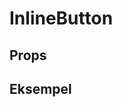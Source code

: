 
<Meta of={InlineButtontories} />

# InlineButton

<ComponentLinkRow
  docsHref="https://design.domstol.no/987b33f71/p/09b3e8-inlinebutton"
  figmaHref="https://www.figma.com/file/ewqSDmkgqDQ5PyOsRp4V5b/DDS-Komponenter?type=design&node-id=720-39910&mode=design&t=lhBa2gqNU7pebH1g-4"
  githubHref="https://github.com/domstolene/designsystem/tree/main/packages/components/src/components/InlineButton"
/>

## Props

<Canvas of={InlineButtontories.Default} sourceState="shown" />
<Controls of={InlineButtontories.Default} />

## Eksempel

<Canvas of={InlineButtontories.Example} />
